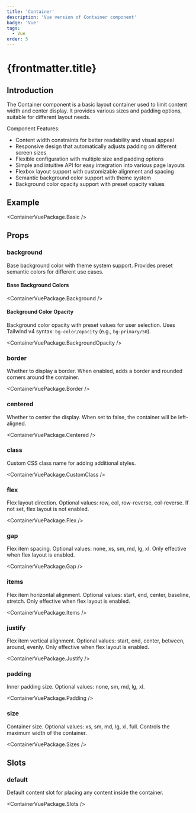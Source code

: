 ```yaml
---
title: 'Container'
description: 'Vue version of Container component'
badge: 'Vue'
tags:
  - Vue
order: 5
---
```



# {frontmatter.title}

## Introduction

The Container component is a basic layout container used to limit content width and center display. It provides various sizes and padding options, suitable for different layout needs.

Component Features:

- Content width constraints for better readability and visual appeal
- Responsive design that automatically adjusts padding on different screen sizes
- Flexible configuration with multiple size and padding options
- Simple and intuitive API for easy integration into various page layouts
- Flexbox layout support with customizable alignment and spacing
- Semantic background color support with theme system
- Background color opacity support with preset opacity values

## Example

<ContainerVuePackage.Basic />

## Props

### background

Base background color with theme system support. Provides preset semantic colors for different use cases.

#### Base Background Colors

<ContainerVuePackage.Background />

#### Background Color Opacity

Background color opacity with preset values for user selection. Uses Tailwind v4 syntax: `bg-color/opacity` (e.g., `bg-primary/50`).

<ContainerVuePackage.BackgroundOpacity />

### border

Whether to display a border. When enabled, adds a border and rounded corners around the container.

<ContainerVuePackage.Border />

### centered

Whether to center the display. When set to false, the container will be left-aligned.

<ContainerVuePackage.Centered />

### class

Custom CSS class name for adding additional styles.

<ContainerVuePackage.CustomClass />

### flex

Flex layout direction. Optional values: row, col, row-reverse, col-reverse. If not set, flex layout is not enabled.

<ContainerVuePackage.Flex />

### gap

Flex item spacing. Optional values: none, xs, sm, md, lg, xl. Only effective when flex layout is enabled.

<ContainerVuePackage.Gap />

### items

Flex item horizontal alignment. Optional values: start, end, center, baseline, stretch. Only effective when flex layout is enabled.

<ContainerVuePackage.Items />

### justify

Flex item vertical alignment. Optional values: start, end, center, between, around, evenly. Only effective when flex layout is enabled.

<ContainerVuePackage.Justify />

### padding

Inner padding size. Optional values: none, sm, md, lg, xl.

<ContainerVuePackage.Padding />

### size

Container size. Optional values: xs, sm, md, lg, xl, full. Controls the maximum width of the container.

<ContainerVuePackage.Sizes />

## Slots

### default

Default content slot for placing any content inside the container.

<ContainerVuePackage.Slots />
